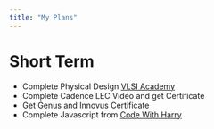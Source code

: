 ```yaml
---
title: "My Plans"
---
```

# Short Term
- Complete Physical Design [VLSI Academy](https://www.youtube.com/playlist?list=PL1h5a0eaDD3pimcMlzW15RpW02HPzIziL)
- Complete Cadence LEC Video and get Certificate
- Get Genus and Innovus Certificate
- Complete Javascript from [Code With Harry](https://www.youtube.com/playlist?list=PLu0W_9lII9ahR1blWXxgSlL4y9iQBnLpR)